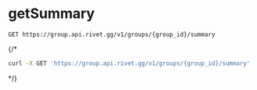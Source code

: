 # getSummary
```
GET https://group.api.rivet.gg/v1/groups/{group_id}/summary
```


{/*<RequestExample>
```bash curl
curl -X GET 'https://group.api.rivet.gg/v1/groups/{group_id}/summary'
```
</RequestExample>*/}
